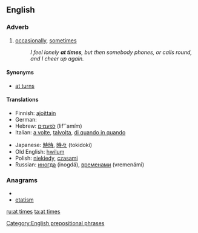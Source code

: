 ==English==

===Adverb===
{{en-adv|pos=[[at]] [[times]]|-}}

#[[occasionally]], [[sometimes]] 
#:''I feel lonely '''at times''', but then somebody phones, or calls round, and I cheer up again.''

====Synonyms====
* [[at turns]]

====Translations====
{{trans-top|occasionally, sometimes}}
* Finnish: [[ajoittain]]
* German: {{t-|de|zeitweise}}
* Hebrew: [[לפעמים]] (lif'`amím)
* Italian: [[a volte]], [[talvolta]], [[di quando in quando]]
{{trans-mid}}
* Japanese: [[時時]], [[時々]] (tokidoki)
* Old English: [[hwilum]]
* Polish: [[niekiedy]], [[czasami]]
* Russian: [[иногда]] (inogdá), [[временами]] (vremenámi)
{{trans-bottom}}

===Anagrams===
* {{alphagram|aeimstt}}
* [[etatism#English|etatism]]


[[Category:English prepositional phrases]]

[[ru:at times]]
[[ta:at times]]